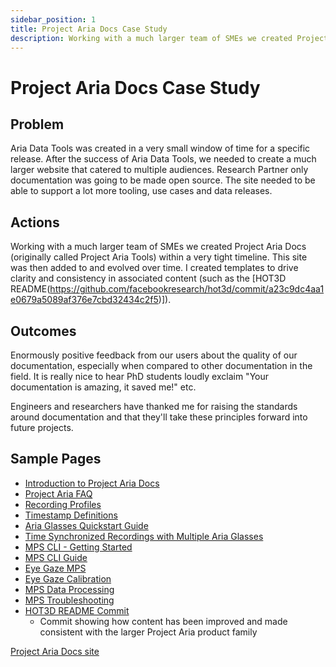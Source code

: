 ```yaml
---
sidebar_position: 1
title: Project Aria Docs Case Study
description: Working with a much larger team of SMEs we created Project Aria Docs (originally called Project Aria Tools) within a very tight timeline.
---
```


# Project Aria Docs Case Study

## Problem
Aria Data Tools was created in a very small window of time for a specific release. After the success of Aria Data Tools, we needed to create a much larger website that catered to multiple audiences. Research Partner only documentation was going to be made open source. The site needed to be able to support a lot more tooling, use cases and data releases.

## Actions
Working with a much larger team of SMEs we created Project Aria Docs (originally called Project Aria Tools) within a very tight timeline. This site was then added to and evolved over time. I created templates to drive clarity and consistency in associated content (such as the [HOT3D README(https://github.com/facebookresearch/hot3d/commit/a23c9dc4aa1e0679a5089af376e7cbd32434c2f5)]).

## Outcomes
Enormously positive feedback from our users about the quality of our documentation, especially when compared to other documentation in the field. It is really nice to hear PhD students loudly exclaim "Your documentation is amazing, it saved me!" etc.

Engineers and researchers have thanked me for raising the standards around documentation and that they'll take these principles forward into future projects.

## Sample Pages

* [Introduction to Project Aria Docs](/aria_docs/intro.md)
* [Project Aria FAQ](/aria_docs/faq.mdx)
* [Recording Profiles](/aria_docs/recording_profiles.mdx)
* [Timestamp Definitions](/aria_docs/timestamps_in_aria_vrs.mdx)
* [Aria Glasses Quickstart Guide](/aria_docs/ARK_quickstart.mdx)
* [Time Synchronized Recordings with Multiple Aria Glasses](/aria_docs/ticsync.mdx)
* [MPS CLI - Getting Started](/aria_docs/mps_cli_getting_started.mdx)
* [MPS CLI Guide](/aria_docs/mps_cli_guide.mdx)
* [Eye Gaze MPS](/aria_docs/mps_eye_gaze.mdx)
* [Eye Gaze Calibration](/aria_docs/eye_gaze_calibration.mdx)
* [MPS Data Processing](/aria_docs/mps_processing.mdx)
* [MPS Troubleshooting](/aria_docs/mps_troubleshooting.mdx)
* [HOT3D README Commit](https://github.com/facebookresearch/hot3d/commit/a23c9dc4aa1e0679a5089af376e7cbd32434c2f5)
    * Commit showing how content has been improved and made consistent with the larger Project Aria product family

[Project Aria Docs site](https://facebookresearch.github.io/projectaria_tools/docs/intro)